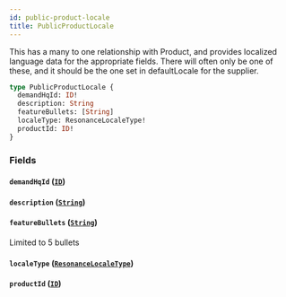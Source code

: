 ```yaml
---
id: public-product-locale
title: PublicProductLocale
---
```



This has a many to one relationship with Product, and provides localized language data for the appropriate fields.
There will often only be one of these, and it should be the one set in defaultLocale for the supplier.


```graphql
type PublicProductLocale {
  demandHqId: ID!
  description: String
  featureBullets: [String]
  localeType: ResonanceLocaleType!
  productId: ID!
}
```


### Fields

#### `demandHqId` ([`ID`](/developers/demandhq-apis/storefront-api/graphql/reference/scalars/id))




#### `description` ([`String`](/developers/demandhq-apis/storefront-api/graphql/reference/scalars/string))




#### `featureBullets` ([`String`](/developers/demandhq-apis/storefront-api/graphql/reference/scalars/string))

Limited to 5 bullets


#### `localeType` ([`ResonanceLocaleType`](/developers/demandhq-apis/storefront-api/graphql/reference/enums/resonance-locale-type))




#### `productId` ([`ID`](/developers/demandhq-apis/storefront-api/graphql/reference/scalars/id))






